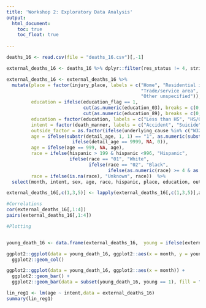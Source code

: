 ```yaml
---
title: 'Workshop 2: Exploratory Data Analysis'
output: 
  html_document:
    toc: true
    toc_float: true
  
---
```


```r
deaths_16 <- read.csv(file = "deaths_16.csv")[,-1]

external_deaths_16 <- deaths_16 %>% dplyr::filter(res_status != 4, stringr::str_sub(underlying_cause,end=1) %in% c("*U","V","W","X","Y"))

```


```r
external_deaths_16 <- external_deaths_16 %>%
  mutate(place = factor(injury_place, labels = c("Home", "Residential institution", "School/institution", "Sports", "Street", 
                                                 "Trade/service area", "Industrial/construction", "Farm", "Other specified", 
                                                 "Other unspecified")),
         education = ifelse(education_flag == 1, 
                            cut(as.numeric(education_03), breaks = c(0, 2, 3, 5, 8, 9)),
                            cut(as.numeric(education_89), breaks = c(0, 11, 12, 15, 17, 99))),
         education = factor(education, labels = c("Less than HS", "HS/GED", "Some college", "BA+", NA)),
         intent = factor(death_manner, labels = c("Accident", "Suicide", "Homicide","Pending","Unknown","Natural")),
         outside_factor = as.factor(ifelse(underlying_cause %in% c("W32","W33","W34","X72","X73","X74","*U014","X93","X94","X95"),"Gun", ifelse(underlying_cause %in% c(paste0("X",c(40:44, 60:64, 85:90)), "U016","U017"), "Drugs", ifelse(underlying_cause %in% c("X78", "X99"), "Sharps", ifelse(underlying_cause %in% c("V02", "V03", "V04","V090","V092","V12","V13","V14", paste0("V19",c(0:2,4:6)), paste0("V", c(20:79,83:86)), "V803","V804","V805","V810","V811","V820","V821",paste0("V87",c(0:8)),paste0("V88",c(0:8)),"V890","V892"), "Motor Vehicles", "Other"))))),
         age = ifelse(substr(detail_age, 1, 1) == "1", as.numeric(substr(detail_age, 2, 4)), # Year
                        ifelse(detail_age == 9999, NA, 0)),
         age = ifelse(age == 999, NA, age),
         race = ifelse(hispanic > 199 & hispanic <996, "Hispanic",
                       ifelse(race == "01", "White",
                              ifelse(race == "02", "Black",
                                     ifelse(as.numeric(race) >= 4 & as.numeric(race) <= 78, "Asian/Pacific Islander","Native American/Native Alaskan")))),
         race = ifelse(is.na(race), "Unknown", race))  %>%
  select(month, intent, sex, age, race, hispanic, place, education, outside_factor)

external_deaths_16[,c(1,3,5)] <- lapply(external_deaths_16[,c(1,3,5)],as.factor)

```

```r
#Correlations
cor(external_deaths_16[,1:4])
pairs(external_deaths_16[,1:4])

#Plotting 


young_death_16 <- data.frame(external_deaths_16,  young = ifelse(external_deaths_16$age <= 18, 1, 0))

ggplot2::ggplot(data = young_death_16, ggplot2::aes(x = month, y = young)) + 
  ggplot2::geom_col()

ggplot2::ggplot(data = young_death_16, ggplot2::aes(x = month)) + 
  ggplot2::geom_bar() +
  ggplot2::geom_bar(data = subset(young_death_16, young == 1), fill = "tomato") #practice factoring out code

```


```r
lin_reg1 <- lm(age ~ intent,data = external_deaths_16)
summary(lin_reg1)


```



